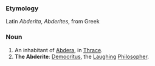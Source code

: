 ===Etymology===
Latin ''Abderita'', ''Abderites'', from Greek 
===Noun===
#An inhabitant of [[Abdera]], in [[Thrace]].  
#'''The Abderite''': [[Democritus]], the [[Laughing]] [[Philosopher]].